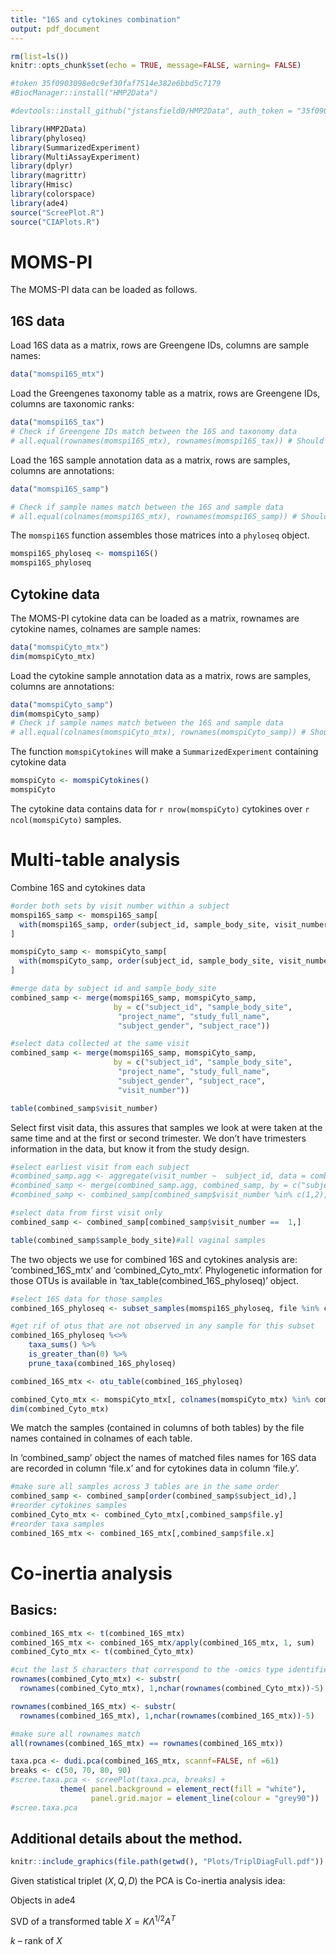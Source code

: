 ```yaml
---
title: "16S and cytokines combination"
output: pdf_document
---
```


```r
rm(list=ls())
knitr::opts_chunk$set(echo = TRUE, message=FALSE, warning= FALSE)
```

```r
#token 35f0903098e0c9ef30faf7514e382e6bbd5c7179
#BiocManager::install("HMP2Data")

#devtools::install_github("jstansfield0/HMP2Data", auth_token = "35f0903098e0c9ef30faf7514e382e6bbd5c7179")

library(HMP2Data)
library(phyloseq)
library(SummarizedExperiment)
library(MultiAssayExperiment)
library(dplyr)
library(magrittr)
library(Hmisc)
library(colorspace)
library(ade4)
source("ScreePlot.R")
source("CIAPlots.R")
```
# MOMS-PI

The MOMS-PI data can be loaded as follows.

## 16S data

Load 16S data as a matrix, rows are Greengene IDs, columns are sample names:

```r
data("momspi16S_mtx")

```

Load the Greengenes taxonomy table as a matrix, rows are Greengene IDs, columns are taxonomic ranks:

```r
data("momspi16S_tax")
# Check if Greengene IDs match between the 16S and taxonomy data
# all.equal(rownames(momspi16S_mtx), rownames(momspi16S_tax)) # Should be TRUE
```

Load the 16S sample annotation data as a matrix, rows are samples, columns are annotations:

```r
data("momspi16S_samp")

# Check if sample names match between the 16S and sample data
# all.equal(colnames(momspi16S_mtx), rownames(momspi16S_samp)) # Should be TRUE
```

The `momspi16S` function assembles those matrices into a `phyloseq` object.

```r
momspi16S_phyloseq <- momspi16S()
momspi16S_phyloseq
```

## Cytokine data

The MOMS-PI cytokine data can be loaded as a matrix, rownames are cytokine names, colnames are sample names:

```r
data("momspiCyto_mtx")
dim(momspiCyto_mtx)
```

Load the cytokine sample annotation data as a matrix, rows are samples, columns are annotations:

```r
data("momspiCyto_samp")
dim(momspiCyto_samp)
# Check if sample names match between the 16S and sample data
# all.equal(colnames(momspiCyto_mtx), rownames(momspiCyto_samp)) # Should be TRUE
```

The function `momspiCytokines` will make a `SummarizedExperiment` containing cytokine data

```r
momspiCyto <- momspiCytokines()
momspiCyto
```

The cytokine data contains data for `r nrow(momspiCyto)` cytokines over `r ncol(momspiCyto)` samples.

# Multi-table analysis

Combine 16S and cytokines data

```r
#order both sets by visit number within a subject
momspi16S_samp <- momspi16S_samp[
  with(momspi16S_samp, order(subject_id, sample_body_site, visit_number)),
] 

momspiCyto_samp <- momspiCyto_samp[
  with(momspiCyto_samp, order(subject_id, sample_body_site, visit_number)),
] 

#merge data by subject id and sample_body_site
combined_samp <- merge(momspi16S_samp, momspiCyto_samp, 
                       by = c("subject_id", "sample_body_site", 
                        "project_name", "study_full_name",
                        "subject_gender", "subject_race"))

```

```r
#select data collected at the same visit
combined_samp <- merge(momspi16S_samp, momspiCyto_samp, 
                       by = c("subject_id", "sample_body_site", 
                        "project_name", "study_full_name",
                        "subject_gender", "subject_race",
                        "visit_number"))

table(combined_samp$visit_number)

```

Select first visit data, this assures that samples we look at were taken at the same time and at the first or second trimester. We don't have trimesters information in the data, but know it from the study design. 

```r
#select earliest visit from each subject
#combined_samp.agg <- aggregate(visit_number ~  subject_id, data = combined_samp, min)
#combined_samp <- merge(combined_samp.agg, combined_samp, by = c("subject_id"))
#combined_samp <- combined_samp[combined_samp$visit_number %in% c(1,2),]
```


```r
#select data from first visit only
combined_samp <- combined_samp[combined_samp$visit_number ==  1,]

table(combined_samp$sample_body_site)#all vaginal samples
```

The two objects we use for combined 16S and cytokines analysis are: 'combined_16S_mtx' and 'combined_Cyto_mtx'. Phylogenetic information for those OTUs is available in 'tax_table(combined_16S_phyloseq)' object. 

```r
#select 16S data for those samples
combined_16S_phyloseq <- subset_samples(momspi16S_phyloseq, file %in% combined_samp$file.x)

#get rif of otus that are not observed in any sample for this subset
combined_16S_phyloseq %<>%
    taxa_sums() %>%
    is_greater_than(0) %>%
    prune_taxa(combined_16S_phyloseq)

combined_16S_mtx <- otu_table(combined_16S_phyloseq)

combined_Cyto_mtx <- momspiCyto_mtx[, colnames(momspiCyto_mtx) %in% combined_samp$file.y ]
dim(combined_Cyto_mtx)

```

We match the samples (contained in columns of both tables)  by the file names contained in colnames of each table.

In 'combined_samp' object the names of matched files names for 16S data are recorded in column 'file.x' and for cytokines data in column 'file.y'. 

```r
#make sure all samples across 3 tables are in the same order
combined_samp <- combined_samp[order(combined_samp$subject_id),]
#reorder cytokines samples
combined_Cyto_mtx <- combined_Cyto_mtx[,combined_samp$file.y]
#reorder taxa samples
combined_16S_mtx <- combined_16S_mtx[,combined_samp$file.x]
```

# Co-inertia analysis

## Basics:

\begin{itemize}

	\item Let $Z_1$ and  $Z_2$ be 16S and cytokines tables respectively
	\item rows: same $n$ women at first visit 
	\item Columns: $p_1$ taxa, $p_2$ cytokines  
	\item To visualize differences/similarities among taxa and cytokines data sets we view samples as  rows while taxa and cytokines as columns
	\item PCA analysis for each table: $(X, Q_X, D)$ and $(Y, Q_Y, D)$
	\item Co-inertia axes: $Y^TDX = K\Lambda^{1/2}A^T$ of decomposition $(Y^TDX,Q_X, Q_Y)$
	\item Plot $F_X = XA $ and $F_Y = YK$
\end{itemize}

```r
combined_16S_mtx <- t(combined_16S_mtx)
combined_16S_mtx <- combined_16S_mtx/apply(combined_16S_mtx, 1, sum)
combined_Cyto_mtx <- t(combined_Cyto_mtx)

#cut the last 5 characters that correspond to the -omics type identifier
rownames(combined_Cyto_mtx) <- substr(
  rownames(combined_Cyto_mtx), 1,nchar(rownames(combined_Cyto_mtx))-5)

rownames(combined_16S_mtx) <- substr(
  rownames(combined_16S_mtx), 1,nchar(rownames(combined_16S_mtx))-5)

#make sure all rownames match
all(rownames(combined_16S_mtx) == rownames(combined_16S_mtx))
```

```r
taxa.pca <- dudi.pca(combined_16S_mtx, scannf=FALSE, nf =61)
breaks <- c(50, 70, 80, 90)
#scree.taxa.pca <- screePlot(taxa.pca, breaks) + 
           theme( panel.background = element_rect(fill = "white"),
                  panel.grid.major = element_line(colour = "grey90"))
#scree.taxa.pca
```


## Additional details about the method.

\begin{itemize}
\item $Z_{n \times p}$ data matrix
 	\begin{itemize}
		\item $n$ samples
		\item $p$ variables (taxa)
	\end{itemize}
\item Transformation $Z_{n \times p} \rightarrow X_{n \times p}$
 		\begin{itemize}
		\item Different transformation for each ordination method   
		\item Column weights: $Q_{p \times p}$
		\item Row weights: $D_{n \times n}$
	\end{itemize}
\item Statistical triplet: $(X, Q, D)$
\item Eigen decomposition of $(WD)_{n \times n} =  XQX^TD$ or $(VQ)_{p \times p} =  X^TDXQ$
\item Write: $X = K\Lambda^{1/2}A^T$
	\begin{itemize}
		\item $K^TDK = \mathbb I_r$, $K$ - samples scores
		\item $A^TQA = \mathbb I_r$, $A$ - taxa loadings
		\item $r$ rank of $X$
	\end{itemize}
\end{itemize}


```r
knitr::include_graphics(file.path(getwd(), "Plots/TriplDiagFull.pdf"))
```

Given statistical triplet $(X, Q, D)$   the PCA is 
\begin{itemize}
\item  $X_{n \times p}$ - \textcolor{blue}{column centered and scaled} matrix
	\begin{itemize}
		\item $n$ number of samples
		\item $p$ number of taxa
	\end{itemize}
\item   $Q = \mathbb{I}_p$ 
\item  Correlation PCA: $Q = diag \{sd(\boldsymbol z_1), \dots, sd(\boldsymbol z_p)\}$, where $sd(\boldsymbol z_j)$ standard deviation for  $j^{th}$ column of original data matrix $Z$ 
\item  $D = diag\{\frac{1}{n}, \dots, \frac{1}{n}\} = \frac{1}{n}\mathbb{I}_n$ 
\item  Then  eigendecomposition of 
$$
 \textcolor{blue}{VQ} = X^TDXQ = \frac{1}{n}X^TX = \textcolor{blue}{\Sigma}
$$ 
\item Inertia: $\textcolor{blue}{\mathcal I} = tr(\Sigma) = \textcolor{blue}{\sum_{i=1}^p \sigma^2_i} = \sum_{i=1}^r \lambda_i$
\end{itemize}

Co-inertia analysis idea:
	\begin{itemize}
		\item Analysis of $Z_1, Z_2, \dots, Z_K$. Same rows, but different columns
		\item  $Z_1$ -- 16S data 
		\item  $Z_2$ -- cytokines data 
  \end{itemize}


\begin{enumerate}
\item Co-Inertia Analysis
	\begin{itemize}
		\item Seeks  a \textcolor{blue}{common structure} between two datasets $Z_1$ and $Z_2$
		\item Two tables: $Z_1$ and $Z_2$ of dimensions $n \times p_1$ and $n \times p_2$
		\item Use any one table method to obtain triplets: $(X, Q_X, D)$ and $(Y, Q_Y, D)$
		\item \textcolor{blue}{coinertia} -- coinertia analysis function in ade4
		\item Co-inertia triplet: $(Y^TDX, Q_X, Q_Y)$
		\item Decomposition: $Y^TDX = K\Lambda^{1/2}A^T$
		\item Project $X$ and $Y$ onto $A$ and $K$ respectively
		\item Let $A = XQ_XX^TD$ and $B = YQ_YY^TD$
		\item RV coefficient: $RV(A,B) = \frac{tr(AB^T)}{\sqrt{tr(AA^T)tr(BB^T)}} = \frac{\mathcal I_{XY}}{\sqrt{\mathcal I_X} \sqrt{\mathcal I_Y}}$
		\item $RV \in [0,1]$  with values closer to $1$ indicating stronger  similarity among $X$ and $Y$
	\end{itemize}
\end{enumerate}

Objects in ade4

SVD of a transformed table $X =  K\Lambda^{1/2}A^T$

$k$ -- rank of $X$

\begin{flushleft}
\resizebox{1\textwidth}{!}{\begin{minipage}{\textwidth}
\begin{tabular}{lcll} \hline
matrix 			&	dimensions	&ade4	&description \\ \hline
$Z$				&	$n \times p$	&		&raw data; argument for dudi functions \\
$X$				&	$n \times p$	&\$tab	&transformed data 				\\
$Q$				&	$p \times p$	&\$cw	&diagonal matrix of column weights 	\\
$D$				&	$n \times n$	&\$lw	&diagonal matrix of row weights 	\\
$A$				&	$p \times k$	&\$c1	&the principal axes or column normed scores \\
$K$				&	$n \times k$	&\$l1		&the row normed scores					\\
$\Lambda$		&	$k\times k$	&\$eig	&diagonal matrix of the $k$ largest eigenvalues \\
$A\Lambda^{1/2}$	&	$p \times k$	&\$co	&column coordinates						\\
$K\Lambda^{1/2}$	&	$n \times k$	&\$li		&the row coordinates					\\
\end{tabular} 
  \end{minipage}}\\
\end{flushleft}

```r

```


